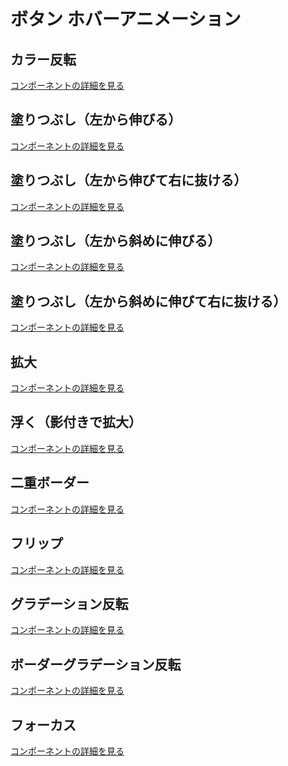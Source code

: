 # ボタン ホバーアニメーション


## カラー反転

<Story id="hover-button--inversion" />

[コンポーネントの詳細を見る](/story/hover-button--inversion)

## 塗りつぶし（左から伸びる）

<Story id="hover-button--fill" />

[コンポーネントの詳細を見る](/story/hover-button--fill)

## 塗りつぶし（左から伸びて右に抜ける）

<Story id="hover-button--fill-toright" />

[コンポーネントの詳細を見る](/story/hover-button--fill-toright)

## 塗りつぶし（左から斜めに伸びる）

<Story id="hover-button--fill-skew" />

[コンポーネントの詳細を見る](/story/hover-button--fill-skew)

## 塗りつぶし（左から斜めに伸びて右に抜ける）

<Story id="hover-button--fill-skew-toright" />

[コンポーネントの詳細を見る](/story/hover-button--fill-skew-toright)

## 拡大

<Story id="hover-button--bulk-up" />

[コンポーネントの詳細を見る](/story/hover-button--bulk-up)

## 浮く（影付きで拡大）

<Story id="hover-button--float" />

[コンポーネントの詳細を見る](/story/hover-button--float)

## 二重ボーダー

<Story id="hover-button--double-border" />

[コンポーネントの詳細を見る](/story/hover-button--double-border)

## フリップ

<Story id="hover-button--card" />

[コンポーネントの詳細を見る](/story/hover-button--card)

## グラデーション反転

<Story id="hover-button--gradation" />

[コンポーネントの詳細を見る](/story/hover-button--gradation)

## ボーダーグラデーション反転

<Story id="hover-button--gradation-border" />

[コンポーネントの詳細を見る](/story/hover-button--gradation-border)

## フォーカス

<Story id="hover-button--focus" />

[コンポーネントの詳細を見る](/story/hover-button--focus)
